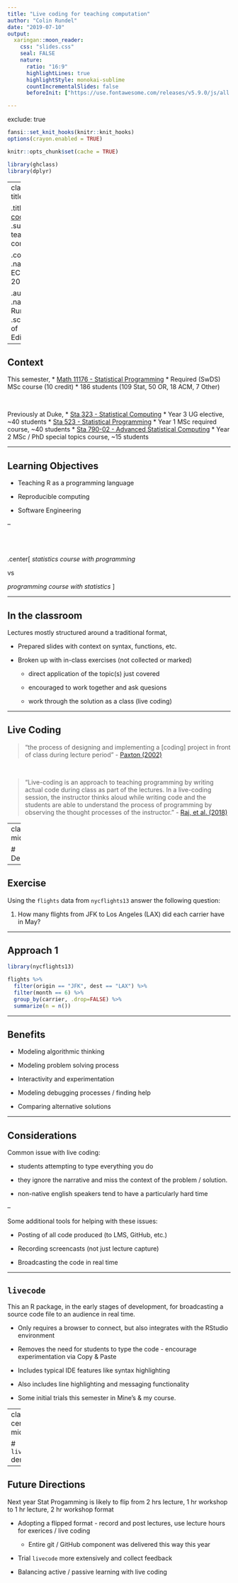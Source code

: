 ```yaml
---
title: "Live coding for teaching computation"
author: "Colin Rundel"
date: "2019-07-10"
output:
  xaringan::moon_reader:
    css: "slides.css"
    seal: FALSE
    nature:
      ratio: "16:9"
      highlightLines: true
      highlightStyle: monokai-sublime
      countIncrementalSlides: false
      beforeInit: ["https://use.fontawesome.com/releases/v5.9.0/js/all.js"]

---
```

exclude: true

```r
fansi::set_knit_hooks(knitr::knit_hooks)
options(crayon.enabled = TRUE)

knitr::opts_chunk$set(cache = TRUE)

library(ghclass)
library(dplyr)
```

---
class: title_bg

.title[
Live coding
]
.subtitle[
for teaching computation
]


.conference[
.name[
ECME 2019
]
]

.author[
.name[
Colin Rundel
]
.school[
Univ of Edinburgh
]
]

---

## Context

This semester,
* [Math 11176 - Statistical Programming](https://statprog-s1-2019.github.io/)
  * Required (SwDS) MSc course (10 credit)
  * 186 students (109 Stat, 50 OR, 18 ACM, 7 Other)
  
<br/>
  
Previously at Duke,
* [Sta 323 - Statistical Computing](http://www2.stat.duke.edu/~cr173/Sta323_Sp19/)
  * Year 3 UG elective, ~40 students
* [Sta 523 - Statistical Programming](http://www2.stat.duke.edu/~cr173/Sta523_Fa18/)
  * Year 1 MSc required course, ~40 students
* [Sta 790-02 - Advanced Statistical Computing](http://www2.stat.duke.edu/~cr173/Sta790_Sp19/)
  * Year 2 MSc / PhD special topics course, ~15 students
  
---

## Learning Objectives

* Teaching R as a programming language

* Reproducible computing

* Software Engineering

--

<br/><br/>

.center[
*statistics course with programming*

vs

*programming course with statistics*
]

---

## In the classroom

Lectures mostly structured around a traditional format,

* Prepared slides with context on syntax, functions, etc.

* Broken up with in-class exercises (not collected or marked)

  * direct application of the topic(s) just covered
  
  * encouraged to work together and ask quesions
  
  * work through the solution as a class (live coding)

---

## Live Coding

> "the process of designing and implementing a [coding] project in front of class during lecture period" - [Paxton (2002)](https://dl.acm.org/citation.cfm?id=771332)

<br/>

> "Live-coding is an approach to teaching programming by writing actual code during class as part of the lectures. In a live-coding session, the instructor thinks aloud while writing code and the students are able to understand the process of programming by observing the thought processes of the instructor." - [Raj, et al. (2018)](http://pages.cs.wisc.edu/~gerald/papers/LiveCoding.pdf)


---
class: center, middle

# Demonstration 

---

## Exercise

Using the `flights` data from `nycflights13` answer the following question:

1. How many flights from JFK to Los Angeles (LAX) did each carrier have in May?

---

## Approach 1 

```r
library(nycflights13)

flights %>%
  filter(origin == "JFK", dest == "LAX") %>%
  filter(month == 6) %>%
  group_by(carrier, .drop=FALSE) %>%
  summarize(n = n())
```

---

## Benefits

* Modeling algorithmic thinking 

* Modeling problem solving process

* Interactivity and experimentation

* Modeling debugging processes / finding help

* Comparing alternative solutions

---

## Considerations

Common issue with live coding: 

* students attempting to type everything you do

* they ignore the narrative and miss the context of the problem / solution.

* non-native english speakers tend to have a particularly hard time

--

Some additional tools for helping with these issues:

* Posting of all code produced (to LMS, GitHub, etc.)

* Recording screencasts (not just lecture capture)

* Broadcasting the code in real time

---

## `livecode`

This an R package, in the early stages of development, for broadcasting a source code file to an  audience in real time.

* Only requires a browser to connect, but also integrates with the RStudio environment

* Removes the need for students to type the code - encourage experimentation via Copy & Paste

* Includes typical IDE features like syntax highlighting

* Also includes line highlighting and messaging functionality

* Some initial trials this semester in Mine's & my course.

---
class: center, middle

# `livecode` demo

---

## Future Directions

Next year Stat Progamming is likely to flip from 2 hrs lecture, 1 hr workshop to 1 hr lecture, 2 hr workshop format

* Adopting a flipped format - record and post lectures, use lecture hours for exerices / live coding
  * Entire git / GitHub component was delivered this way this year
  
* Trial `livecode` more extensively and collect feedback

* Balancing active / passive learning with live coding 

